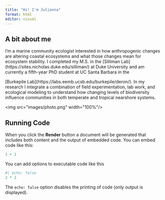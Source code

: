 ```yaml
---
title: "Hi! I'm Julianna"
format: html
editor: visual
---
```


## A bit about me

I'm a marine community ecologist interested in how anthropogenic changes are altering coastal ecosystems and what those changes mean for ecosystem stability. I completed my M.S. in the \[Silliman Lab\](https://sites.nicholas.duke.edu/silliman/) at Duke University and am currently a fifth-year PhD student at UC Santa Barbara in the

\[Burkepile Lab\](https://labs.eemb.ucsb.edu/burkepile/deron/). In my research I integrate a combination of field experimentation, lab work, and ecological modeling to understand how changing levels of biodiversity influence communities in both temperate and tropical nearshore systems.

\<img src=\"images/photo.png\" width=\"100%\"/\>

## Running Code

When you click the **Render** button a document will be generated that includes both content and the output of embedded code. You can embed code like this:

```r
1 + 1
```

You can add options to executable code like this

```r
#| echo: false
2 * 2
```

The `echo: false` option disables the printing of code (only output is displayed).
